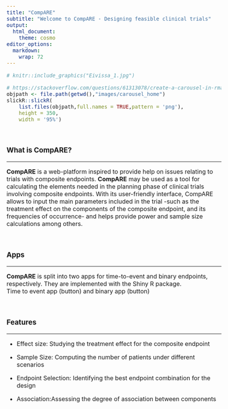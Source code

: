 ---
title: "CompARE"
subtitle: "Welcome to CompARE - Designing feasible clinical trials"
output:
  html_document:
    theme: cosmo
editor_options: 
  markdown: 
    wrap: 72
---

```{=html}
<style type="text/css">
h1.title {
  display: none;
}
</style>
```
```{=html}
<style type="text/css">
.subtitle {
  font-size: 36px;
  color: DarkRed;
  text-align: center;
}
</style>
```
```{=html}
<style type="text/css">
  body{
  font-size: 12pt;
}
</style>
```
```{=html}
<style>
.sponsor {
  display: inline-block;
  margin: 10px;
}

.sponsor img {
  max-width: 100%;
  height: auto;
}

.sponsor-level-gold {
  text-align: center;
  margin-bottom: 30px;
  background-color: #D4AF37
}
.sponsor-level-silver {
  text-align: center;
  margin-bottom: 30px;
  background-color: #A6A6A6
}
.organizers {
  text-align: center;
  margin-bottom: 30px;
  background-color: #ADD8E6 
}

</style>
```
```{=html}
<head>
<title>CompARE</title>
</head>
```

```{r figurename, echo=FALSE, fig.cap="Eivissa Port", out.width = '60%', fig.align='center'}
# knitr::include_graphics("Eivissa_1.jpg")
```

```{r echo=FALSE}
# https://stackoverflow.com/questions/61313078/create-a-carousel-in-rmarkdown
objpath <- file.path(getwd(),"images/carousel_home")
slickR::slickR(
    list.files(objpath,full.names = TRUE,pattern = 'png'),
    height = 350,
    width = '95%')
```

<br>

### What is CompARE?

<hr>

**CompARE** is a web-platform inspired to provide help on issues
relating to trials with composite endpoints. **CompARE** may be used as
a tool for calculating the elements needed in the planning phase of
clinical trials involving composite endpoints. With its user-friendly
interface, CompARE allows to input the main parameters included in the
trial -such as the treatment effect on the components of the composite
endpoint, and its frequencies of occurrence- and helps provide power and
sample size calculations among others.

<br>

### Apps

<hr>

**CompARE** is split into two apps for time-to-event and binary
endpoints, respectively. They are implemented with the Shiny R package.
<br> Time to event app (button) and binary app (button)

<br>

### Features

<hr>

-   Effect size: Studying the treatment effect for the composite
    endpoint

-   Sample Size: Computing the number of patients under different
    scenarios

-   Endpoint Selection: Identifying the best endpoint combination for
    the design

-   Association:Assessing the degree of association between components
